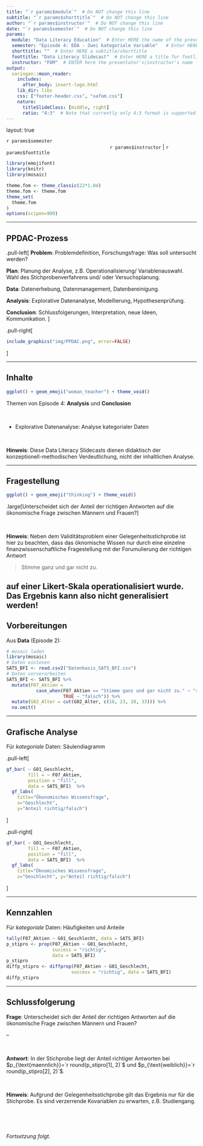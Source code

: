 ```yaml
---
title: "`r params$module`"  # Do NOT change this line
subtitle: "`r params$shorttitle`"  # Do NOT change this line
author: "`r params$instructor`"  # Do NOT change this line
date: "`r params$semester`"  # Do NOT change this line
params:
  module: "Data Literacy Education"  # Enter HERE the name of the presentation/course/module
  semester: "Episode 4: EDA - Zwei kategoriale Variable"   # Enter HERE the date/semester/term
  shorttitle: ""  # Enter HERE a subtitle/shorttitle
  foottitle: "Data Literacy Slidecast"  # Enter HERE a title for footline
  instructor: "FOM"  # ENTER here the presentator's/instructor's name
output:
  xaringan::moon_reader:
    includes:
      after_body: insert-logo.html
    lib_dir: libs
    css: ["footer-header.css", "xafom.css"]
    nature:
      titleSlideClass: [middle, right]
      ratio: "4:3"  # Note that currently only 4:3 format is supported
---
```



layout: true
  
<div class="my-header"></div>

<!-- the following lines define the header and the footer line: -->
<div class="my-footer"><span>`r params$semester`    
&emsp;&emsp;&emsp;&emsp;&emsp;&emsp;
&emsp;&emsp;&emsp;&emsp;&emsp;&emsp;&emsp;&emsp;&emsp;&emsp;&emsp;&emsp;&emsp;
`r params$instructor` | `r params$foottitle` </span></div> 

<div class="footer-line"></div>



```r
library(emojifont)
library(knitr)
library(mosaic)

theme.fom <- theme_classic(22*1.04)
theme.fom <- theme.fom
theme_set(
  theme.fom  
)
options(scipen=999)
```

---

## PPDAC-Prozess


.pull-left[
**Problem**: Problemdefinition, Forschungsfrage: Was soll untersucht werden?

**Plan**: Planung der Analyse, z.B. Operationalisierung/ Variablenauswahl. Wahl des Stichprobenverfahrens und/ oder Versuchsplanung.

**Data**: Datenerhebung, Datenmanagement, Datenbereinigung.

**Analysis**: Explorative Datenanalyse, Modellierung, Hypothesenprüfung. 

**Conclusion**: Schlussfolgerungen, Interpretation, neue Ideen, Kommunikation.
]

.pull-right[
```r
include_graphics("img/PPDAC.png", error=FALSE)
```
]

---

## Inhalte

```r
ggplot() + geom_emoji("woman_teacher") + theme_void()
```


Themen von Episode 4: **Analysis** und **Conclusion**

<br>


- Explorative Datenanalyse: Analyse kategorialer Daten


<br>

**Hinweis**: Diese Data Literacy Slidecasts dienen didaktisch der konzeptionell-methodischen Verdeutlichung, nicht der inhaltlichen Analyse.


---

## Fragestellung

```r
ggplot() + geom_emoji("thinking") + theme_void()
```

.large[Unterscheidet sich der Anteil der richtigen Antworten auf die ökonomische Frage zwischen Männern und Frauen?]

<br>


**Hinweis**: Neben dem Validitätsproblem einer Gelegenheitsstichprobe ist hier zu beachten, dass das öknomische Wissen nur durch eine einzelne finanzwissenschaftliche Fragestellung mit der Forumulierung der richtigen Antwort 

> Stimme ganz und gar nicht zu.

auf einer Likert-Skala operationalisiert wurde. Das Ergebnis kann also **nicht** generalisiert werden!
---

## Vorbereitungen

Aus **Data** (Episode 2):

```r
# mosaic laden
library(mosaic)
# Daten einlesen
SATS_BFI <- read.csv2("Datenbasis_SATS_BFI.csv")
# Daten vorverarbeiten
SATS_BFI <- SATS_BFI %>%
  mutate(F07_Aktien = 
           case_when(F07_Aktien == "Stimme ganz und gar nicht zu." ~ "richtig",
                     TRUE ~ "falsch")) %>%
  mutate(G02_Alter = cut(G02_Alter, c(18, 23, 28, 33))) %>%
  na.omit() 
```

---

## Grafische Analyse

Für *kategoriale* Daten: Säulendiagramm

.pull-left[
```r
gf_bar( ~ G01_Geschlecht, 
        fill = ~ F07_Aktien, 
        position = "fill",
        data = SATS_BFI)  %>%
  gf_labs(
    title="Ökonomisches Wissensfrage",
    x="Geschlecht", 
    y="Anteil richtig/falsch") 
```
]

.pull-right[
```r
gf_bar( ~ G01_Geschlecht, 
        fill = ~ F07_Aktien, 
        position = "fill",
        data = SATS_BFI)  %>%
  gf_labs(
    title="Öknomisches Wissensfrage",
    x="Geschlecht", y="Anteil richtig/falsch") 
```
]

---

## Kennzahlen

Für *kategoriale* Daten: Häufigkeiten und Anteile


```r
tally(F07_Aktien ~ G01_Geschlecht, data = SATS_BFI)
p_stipro <- prop(F07_Aktien ~ G01_Geschlecht, 
                 success = "richtig", 
                 data = SATS_BFI)
p_stipro
diffp_stipro <- diffprop(F07_Aktien ~ G01_Geschlecht, 
                        success = "richtig", data = SATS_BFI)
diffp_stipro
```


---

## Schlussfolgerung

**Frage**: Unterscheidet sich der Anteil der richtigen Antworten auf die ökonomische Frage zwischen Männern und Frauen?

--

<br>

**Antwort**: In der Stichprobe liegt der Anteil richtiger Antworten bei $p_{\text{maennlich}}=`r round(p_stipro[1], 2)`$ und $p_{\text{weiblich}}=`r round(p_stipro[2], 2)`$.

<br>

**Hinweis**:  Aufgrund der Gelegenheitsstichprobe gilt das Ergebnis nur für die Stichprobe. Es sind verzerrende Kovariablen zu erwarten, z.B. Studiengang.

<br>

<br>

*Fortsetzung folgt.*

